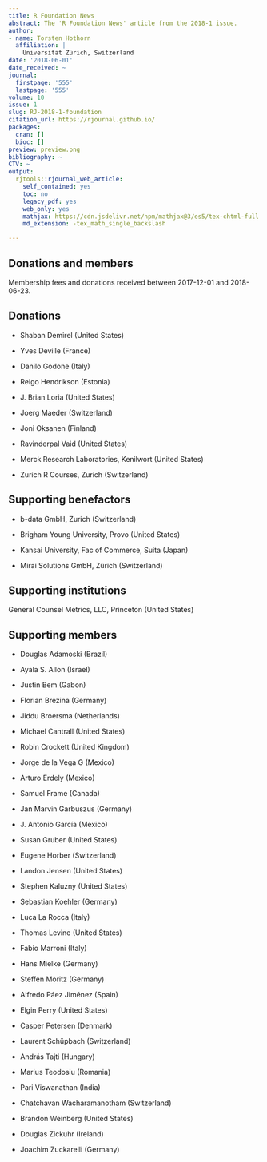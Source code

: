```yaml
---
title: R Foundation News
abstract: The 'R Foundation News' article from the 2018-1 issue.
author:
- name: Torsten Hothorn
  affiliation: |
    Universität Zürich, Switzerland
date: '2018-06-01'
date_received: ~
journal:
  firstpage: '555'
  lastpage: '555'
volume: 10
issue: 1
slug: RJ-2018-1-foundation
citation_url: https://rjournal.github.io/
packages:
  cran: []
  bioc: []
preview: preview.png
bibliography: ~
CTV: ~
output:
  rjtools::rjournal_web_article:
    self_contained: yes
    toc: no
    legacy_pdf: yes
    web_only: yes
    mathjax: https://cdn.jsdelivr.net/npm/mathjax@3/es5/tex-chtml-full.js
    md_extension: -tex_math_single_backslash

---
```


::: article
# Donations and members

Membership fees and donations received between 2017-12-01 and
2018-06-23.

## Donations

-   Shaban Demirel (United States)

-   Yves Deville (France)

-   Danilo Godone (Italy)

-   Reigo Hendrikson (Estonia)

-   J. Brian Loria (United States)

-   Joerg Maeder (Switzerland)

-   Joni Oksanen (Finland)

-   Ravinderpal Vaid (United States)

-   Merck Research Laboratories, Kenilwort (United States)

-   Zurich R Courses, Zurich (Switzerland)

## Supporting benefactors

-   b-data GmbH, Zurich (Switzerland)

-   Brigham Young University, Provo (United States)

-   Kansai University, Fac of Commerce, Suita (Japan)

-   Mirai Solutions GmbH, Zürich (Switzerland)

## Supporting institutions

General Counsel Metrics, LLC, Princeton (United States)

## Supporting members

-   Douglas Adamoski (Brazil)

-   Ayala S. Allon (Israel)

-   Justin Bem (Gabon)

-   Florian Brezina (Germany)

-   Jiddu Broersma (Netherlands)

-   Michael Cantrall (United States)

-   Robin Crockett (United Kingdom)

-   Jorge de la Vega G (Mexico)

-   Arturo Erdely (Mexico)

-   Samuel Frame (Canada)

-   Jan Marvin Garbuszus (Germany)

-   J. Antonio García (Mexico)

-   Susan Gruber (United States)

-   Eugene Horber (Switzerland)

-   Landon Jensen (United States)

-   Stephen Kaluzny (United States)

-   Sebastian Koehler (Germany)

-   Luca La Rocca (Italy)

-   Thomas Levine (United States)

-   Fabio Marroni (Italy)

-   Hans Mielke (Germany)

-   Steffen Moritz (Germany)

-   Alfredo Páez Jiménez (Spain)

-   Elgin Perry (United States)

-   Casper Petersen (Denmark)

-   Laurent Schüpbach (Switzerland)

-   András Tajti (Hungary)

-   Marius Teodosiu (Romania)

-   Pari Viswanathan (India)

-   Chatchavan Wacharamanotham (Switzerland)

-   Brandon Weinberg (United States)

-   Douglas Zickuhr (Ireland)

-   Joachim Zuckarelli (Germany)
:::
